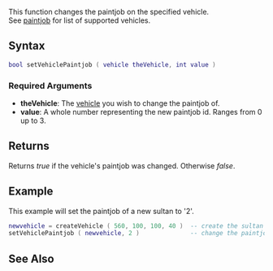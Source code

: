 
{{Server client function}}
This function changes the paintjob on the specified vehicle. <br/>
See [[/Paintjob.md|paintjob]] for list of supported vehicles.

==Syntax==
<syntaxhighlight lang="lua">bool setVehiclePaintjob ( vehicle theVehicle, int value )</syntaxhighlight>

===Required Arguments===
*'''theVehicle''': The [[/vehicle.md|vehicle]] you wish to change the paintjob of.
*'''value''': A whole number representing the new paintjob id. Ranges from 0 up to 3.

==Returns==
Returns ''true'' if the vehicle's paintjob was changed. Otherwise ''false''.

==Example==
This example will set the paintjob of a new sultan to '2'.
<syntaxhighlight lang="lua">
newvehicle = createVehicle ( 560, 100, 100, 40 )  -- create the sultan
setVehiclePaintjob ( newvehicle, 2 )              -- change the paintjob
</syntaxhighlight>

==See Also==
{{Vehicle functions}}